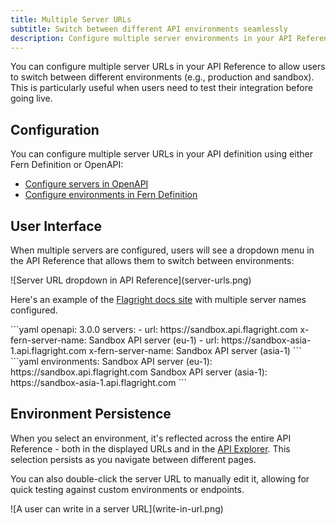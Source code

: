 ```yaml
---
title: Multiple Server URLs
subtitle: Switch between different API environments seamlessly
description: Configure multiple server environments in your API Reference
---
```


You can configure multiple server URLs in your API Reference to allow users to switch between different environments (e.g., production and sandbox). This is particularly useful when users need to test their integration before going live.

## Configuration

You can configure multiple server URLs in your API definition using either Fern Definition or OpenAPI:

- [Configure servers in OpenAPI](/learn/api-definition/openapi/extensions/others#server-names)
- [Configure environments in Fern Definition](/learn/api-definition/fern/api-yml/environments)

## User Interface

When multiple servers are configured, users will see a dropdown menu in the API Reference that allows them to switch between environments:

<Frame>
  ![Server URL dropdown in API Reference](server-urls.png)
</Frame>

Here's an example of the [Flagright docs site](https://docs.flagright.com/framl-api/api-reference/api-reference/transactions/get) with multiple server names configured.

<Tabs>
  <Tab title="OpenAPI">
    <CodeBlock>
    ```yaml
    openapi: 3.0.0
    servers:
      - url: https://sandbox.api.flagright.com
        x-fern-server-name: Sandbox API server (eu-1)
      - url: https://sandbox-asia-1.api.flagright.com
        x-fern-server-name: Sandbox API server (asia-1)
    ```
    </CodeBlock>
  </Tab>
  <Tab title="Fern Definition">
    <CodeBlock>
    ```yaml
    environments:
      Sandbox API server (eu-1): https://sandbox.api.flagright.com
      Sandbox API server (asia-1): https://sandbox-asia-1.api.flagright.com
    ```
    </CodeBlock>
  </Tab>
</Tabs>

## Environment Persistence

When you select an environment, it's reflected across the entire API Reference - both in the displayed URLs and in the [API Explorer](/learn/docs/api-references/api-explorer). This selection persists as you navigate between different pages.

You can also double-click the server URL to manually edit it, allowing for quick testing against custom environments or endpoints.

<Frame>
  ![A user can write in a server URL](write-in-url.png)
</Frame>
